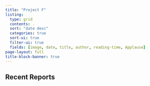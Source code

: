 ```yaml
---
title: "Project F"
listing:
  type: grid
  contents: .
  sort: "date desc"
  categories: true
  sort-ui: true
  filter-ui: true
  fields: [image, date, title, author, reading-time, Applause]
page-layout: full
title-block-banner: true
---
```


## Recent Reports